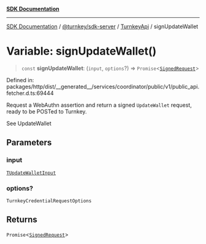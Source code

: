 [**SDK Documentation**](../../../../../README.mdx)

***

[SDK Documentation](../../../../../packages.mdx) / [@turnkey/sdk-server](../../../README.mdx) / [TurnkeyApi](../README.mdx) / signUpdateWallet

# Variable: signUpdateWallet()

> `const` **signUpdateWallet**: (`input`, `options`?) => `Promise`\<[`SignedRequest`](../../../../http/type-aliases/SignedRequest.mdx)\>

Defined in: packages/http/dist/\_\_generated\_\_/services/coordinator/public/v1/public\_api.fetcher.d.ts:69444

Request a WebAuthn assertion and return a signed `UpdateWallet` request, ready to be POSTed to Turnkey.

See UpdateWallet

## Parameters

### input

[`TUpdateWalletInput`](../type-aliases/TUpdateWalletInput.mdx)

### options?

`TurnkeyCredentialRequestOptions`

## Returns

`Promise`\<[`SignedRequest`](../../../../http/type-aliases/SignedRequest.mdx)\>
